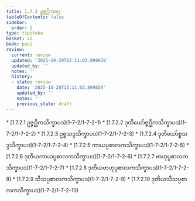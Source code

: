 ```yaml
---
title: 1.7.2 ဥဇ္ဇဂ္ဃိကဝဂ္ဂ
tableOfContents: false
sidebar:
  order: 2
type: tipitaka
basket: vi
book: paci
review:
  current: review
  updated: '2025-10-20T13:11:03.899859'
  updated_by: ''
  notes: ''
  history:
  - state: review
    date: '2025-10-20T13:11:03.899859'
    updated_by: ''
    notes: ''
    previous_state: draft
---
```



<DynamicBreadcrumb />


<ReviewStatus review={frontmatter.review} showDetails={true} />

<HypothesisAnnotation frontmatter={frontmatter} />



<TableOfContents book="paci" section="1.7.2">
* [1.7.2.1 ဥဇ္ဇဂ္ဃိကသိက္ခာပဒ](1-7-2/1-7-2-1)
* [1.7.2.2 ဒုတိယော်ဇ္ဇဂ္ဃိကသိက္ခာပဒ](1-7-2/1-7-2-2)
* [1.7.2.3 ဥစ္စသဒ္ဒသိက္ခာပဒ](1-7-2/1-7-2-3)
* [1.7.2.4 ဒုတိယော်စ္စသဒ္ဒသိက္ခာပဒ](1-7-2/1-7-2-4)
* [1.7.2.5 ကာယပ္ပစာလကသိက္ခာပဒ](1-7-2/1-7-2-5)
* [1.7.2.6 ဒုတိယကာယပ္ပစာလကသိက္ခာပဒ](1-7-2/1-7-2-6)
* [1.7.2.7 ဗာဟုပ္ပစာလကသိက္ခာပဒ](1-7-2/1-7-2-7)
* [1.7.2.8 ဒုတိယဗာဟုပ္ပစာလကသိက္ခာပဒ](1-7-2/1-7-2-8)
* [1.7.2.9 သီသပ္ပစာလကသိက္ခာပဒ](1-7-2/1-7-2-9)
* [1.7.2.10 ဒုတိယသီသပ္ပစာလကသိက္ခာပဒ](1-7-2/1-7-2-10)
</TableOfContents>